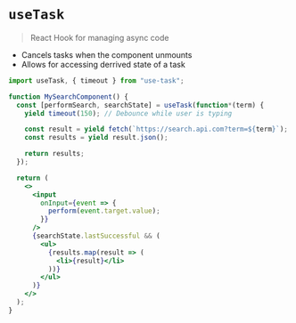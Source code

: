 # `useTask`

> React Hook for managing async code

- Cancels tasks when the component unmounts
- Allows for accessing derrived state of a task

```jsx
import useTask, { timeout } from "use-task";

function MySearchComponent() {
  const [performSearch, searchState] = useTask(function*(term) {
    yield timeout(150); // Debounce while user is typing

    const result = yield fetch(`https://search.api.com?term=${term}`);
    const results = yield result.json();

    return results;
  });

  return (
    <>
      <input
        onInput={event => {
          perform(event.target.value);
        }}
      />
      {searchState.lastSuccessful && (
        <ul>
          {results.map(result => (
            <li>{result}</li>
          ))}
        </ul>
      )}
    </>
  );
}
```
